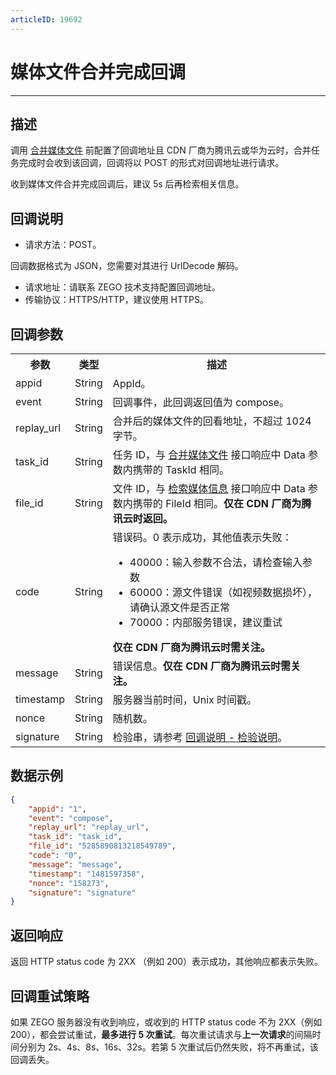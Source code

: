 ```yaml
---
articleID: 19692
---
```



# 媒体文件合并完成回调

- - -

## 描述

调用 [合并媒体文件](!Media_File/MergeMedia) 前配置了回调地址且 CDN 厂商为腾讯云或华为云时，合并任务完成时会收到该回调，回调将以 POST 的形式对回调地址进行请求。

<Warning title="注意">


收到媒体文件合并完成回调后，建议 5s 后再检索相关信息。

</Warning>






## 回调说明

- 请求方法：POST。

<Note title="说明">

 
  回调数据格式为 JSON，您需要对其进行 UrlDecode 解码。
   
</Note>



- 请求地址：请联系 ZEGO 技术支持配置回调地址。
- 传输协议：HTTPS/HTTP，建议使用 HTTPS。


## 回调参数


<table>
  
<tbody><tr>
<th>参数</th>
<th>类型</th>
<th>描述</th>
</tr>
<tr>
<td>appid</td>
<td>String</td>
<td>AppId。</td>
</tr>
<tr>
<td>event</td>
<td>String</td>
<td>回调事件，此回调返回值为 compose。</td>
</tr>
<tr>
<td>replay_url</td>
<td>String</td>
<td>合并后的媒体文件的回看地址，不超过 1024 字节。</td>
</tr>
<tr>
<td>task_id</td>
<td>String</td>
<td>任务 ID，与 <a href="!Media_File/MergeMedia" target="_blank">合并媒体文件</a> 接口响应中 Data 参数内携带的 TaskId 相同。</td>
</tr>
<tr>
<td>file_id</td>
<td>String</td>
<td>文件 ID，与 <a href="!Media_File/SearchMedia" target="_blank">检索媒体信息</a> 接口响应中 Data 参数内携带的 FileId 相同。<b>仅在 CDN 厂商为腾讯云时返回。</b></td>
</tr>
<tr>
<td>code</td>
<td>String</td>
<td>错误码。0 表示成功，其他值表示失败：<ul><li>40000：输入参数不合法，请检查输入参数</li><li>60000：源文件错误（如视频数据损坏），请确认源文件是否正常</li><li>70000：内部服务错误，建议重试</li></ul><b>仅在 CDN 厂商为腾讯云时需关注。</b></td>
</tr>
<tr>
<td>message</td>
<td>String</td>
<td>错误信息。<b>仅在 CDN 厂商为腾讯云时需关注。</b></td>
</tr>
<tr>
<td>timestamp</td>
<td>String</td>
<td>服务器当前时间，Unix 时间戳。</td>
</tr>
<tr>
<td>nonce</td>
<td>String</td>
<td>随机数。</td>
</tr>
<tr>
<td>signature</td>
<td>String</td>
<td>检验串，请参考 <a target="_blank" href="!Callback/Overview">回调说明 - 检验说明</a>。</td>
</tr>
</tbody></table>



## 数据示例

```json
{
    "appid": "1",
    "event": "compose",
    "replay_url": "replay_url",
    "task_id": "task_id",
    "file_id": "5285890813218549789",
    "code": "0",
    "message": "message",
    "timestamp": "1481597358",
    "nonce": "158273",
    "signature": "signature"
}
```

## 返回响应

返回 HTTP status code 为 2XX （例如 200）表示成功，其他响应都表示失败。


## 回调重试策略

如果 ZEGO 服务器没有收到响应，或收到的 HTTP status code 不为 2XX（例如 200），都会尝试重试，**最多进行 5 次重试**。每次重试请求与**上一次请求**的间隔时间分别为 2s、4s、8s、16s、32s。若第 5 次重试后仍然失败，将不再重试，该回调丢失。
